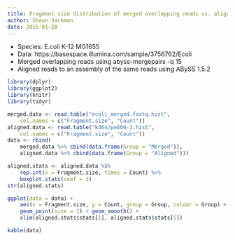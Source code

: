 ```yaml
---
title: Fragment size distribution of merged overlapping reads vs. aligned reads
author: Shaun Jackman
date: 2015-01-28
---
```


+ Species: E.coli K-12 MG1655
+ Data: https://basespace.illumina.com/sample/3756762/Ecoli 
+ Merged overlapping reads using abyss-mergepairs -q 15
+ Aligned reads to an assembly of the same reads using ABySS 1.5.2

```r
library(dplyr)
library(ggplot2)
library(knitr)
library(tidyr)
```

```r
merged.data <- read.table("ecoli_merged.fastq.hist",
	col.names = c("Fragment.size", "Count"))
aligned.data <- read.table("k364/pe600-3.hist",
	col.names = c("Fragment.size", "Count"))
data <- rbind(
	merged.data %>% cbind(data.frame(Group = "Merged")),
	aligned.data %>% cbind(data.frame(Group = "Aligned")))
```

```r
aligned.stats <- aligned.data %$%
	rep.int(x = Fragment.size, times = Count) %>%
	boxplot.stats(coef = 3)
str(aligned.stats)
```

```r
ggplot(data = data) +
	aes(x = Fragment.size, y = Count, group = Group, colour = Group) +
	geom_point(size = 1) + geom_smooth() +
	xlim(aligned.stats$stats[1], aligned.stats$stats[5])
```

```r
kable(data)
```
